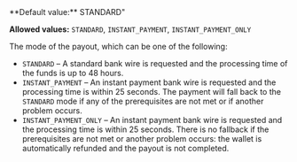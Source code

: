   
<ParamField body="PayoutModeRequested" type="string">   
**Default value:** STANDARD"

**Allowed values:** `STANDARD`, `INSTANT_PAYMENT`, `INSTANT_PAYMENT_ONLY`

The mode of the payout, which can be one of the following:  
- `STANDARD` – A standard bank wire is requested and the processing time of the funds is up to 48 hours.  
- `INSTANT_PAYMENT` – An instant payment bank wire is requested and the processing time is within 25 seconds. The payment will fall back to the `STANDARD` mode if any of the prerequisites are not met or if another problem occurs.  
- `INSTANT_PAYMENT_ONLY` – An instant payment bank wire is requested and the processing time is within 25 seconds. There is no fallback if the prerequisites are not met or another problem occurs: the wallet is automatically refunded and the payout is not completed.  
</ParamField>